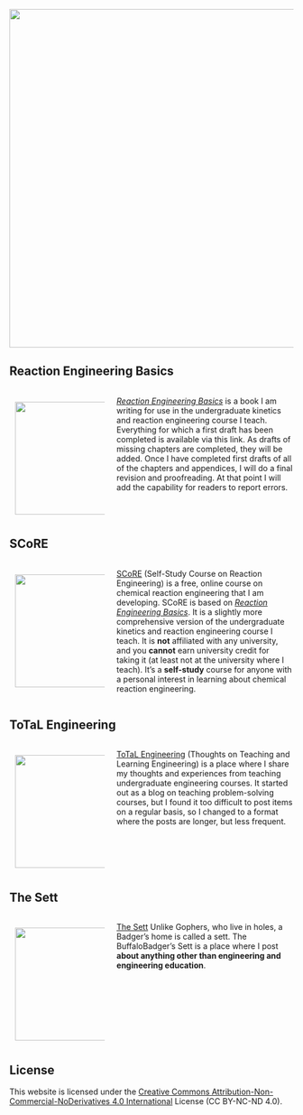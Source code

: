 ![](Banner.png){fig-alt="BuffaloBadger logo" fig-align="center" width="600"}

## Reaction Engineering Basics

:::: {.columns}

::: {.column width="35%"}

[![](RE_Basics_Cover.png){style="margin: 10px" width="200" style="float: left;"}](http://buffalobadger.github.io/RE_Basics)

:::

::: {.column width="65%"}

[*Reaction Engineering Basics*](http://buffalobadger.github.io/RE_Basics) is a book I am writing for use in the undergraduate kinetics and reaction engineering course I teach. Everything for which a first draft has been completed is available via this link. As drafts of missing chapters are completed, they will be added. Once I have completed first drafts of all of the chapters and appendices, I will do a final revision and proofreading. At that point I will add the capability for readers to report errors.

:::

::::

## SCoRE

:::: {.columns}

::: {.column width="35%"}

[![](SCoRE_Logo.png){style="margin: 10px" width="200" style="float: left;"}](score.qmd) 

:::

::: {.column width="65%"}

[SCoRE](score.qmd) (Self-Study Course on Reaction Engineering) is a free, online course on chemical reaction engineering that I am developing. SCoRE is based on [*Reaction Engineering Basics*](http://buffalobadger.github.io/RE_Basics). It is a slightly more comprehensive version of the undergraduate kinetics and reaction engineering course I teach. It is **not** affiliated with any university, and you **cannot** earn university credit for taking it (at least not at the university where I teach). It's a **self-study** course for anyone with a personal interest in learning about chemical reaction engineering.

:::

::::

## ToTaL Engineering

:::: {.columns}

::: {.column width="35%"}

[![](ToTaL_Eng_Logo.png){style="margin: 10px" width="200" style="float: left;"}](total_eng.qmd) 

:::

::: {.column width="65%"}

[ToTaL Engineering](total_eng.qmd) (Thoughts on Teaching and Learning Engineering) is a place where I share my thoughts and experiences from teaching undergraduate engineering courses. It started out as a blog on teaching problem-solving courses, but I found it too difficult to post items on a regular basis, so I changed to a format where the posts are longer, but less frequent.

:::

::::


## The Sett

:::: {.columns}

::: {.column width="35%"}

[![](images/BB_sett_logo.jpeg){style="margin: 10px" width="200" style="float: left;"}](the_sett.qmd)

:::

::: {.column width="65%"}

[The Sett](the_sett.qmd) Unlike Gophers, who live in holes, a Badger's home is called a sett. The BuffaloBadger's Sett is a place where I post **about anything other than engineering and engineering education**.

:::

::::

## License

This website is licensed under the [Creative Commons Attribution-Non-Commercial-NoDerivatives 4.0 International](https://creativecommons.org/licenses/by-nc-nd/4.0/) License (CC BY-NC-ND 4.0).